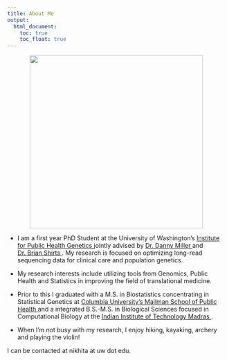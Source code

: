 ```yaml
---
title: About Me
output: 
  html_document:
    toc: true
    toc_float: true
---
```



<p style="text-align:center;"><img src = "images/nikhita-damaraju.jpg" height="400"></p>

* I am a first year PhD Student at the University of Washington’s <a href = “https://iphg.biostat.washington.edu/”> Institute for Public Health Genetics </a> jointly advised by <a href = “https://dlmp.uw.edu/faculty/miller”> Dr. Danny Miller </a> and <a href = “https://dlmp.uw.edu/faculty/shirts”> Dr. Brian Shirts </a>. My research is focused on optimizing long-read sequencing data for clinical care and population genetics.

* My research interests include utilizing tools from Genomics, Public Health and Statistics in improving the field of translational medicine.

* Prior to this I graduated with a M.S. in Biostatistics concentrating in Statistical Genetics at <a href = "https://www.publichealth.columbia.edu/"> Columbia University's Mailman School of Public Health </a> and a integrated B.S.-M.S. in Biological Sciences focused in Computational Biology at the <a href = "https://www.iitm.ac.in/"> Indian Institute of Technology Madras </a>.

* When I'm not busy with my research, I enjoy hiking, kayaking, archery and playing the violin!

I can be contacted at nikhita at uw dot edu.





